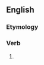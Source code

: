 ==English==

===Etymology===
{{suffix|en|hunt|eth}}

===Verb===
{{head|en|verb form}}

# {{en-archaic third-person singular of|hunt}}